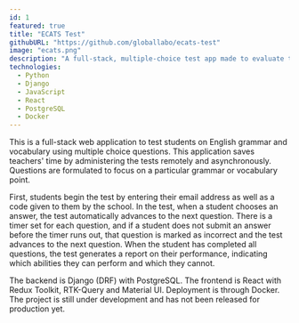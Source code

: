 ```yaml
---
id: 1
featured: true
title: "ECATS Test"
githubURL: "https://github.com/globallabo/ecats-test"
image: "ecats.png"
description: "A full-stack, multiple-choice test app made to evaluate the English level of Japanese EFL/ESL students."
technologies:
  - Python
  - Django
  - JavaScript
  - React
  - PostgreSQL
  - Docker
---
```


This is a full-stack web application to test students on English grammar and vocabulary using multiple choice questions. This application saves teachers' time by administering the tests remotely and asynchronously. Questions are formulated to focus on a particular grammar or vocabulary point.

First, students begin the test by entering their email address as well as a code given to them by the school. In the test, when a student chooses an answer, the test automatically advances to the next question. There is a timer set for each question, and if a student does not submit an answer before the timer runs out, that question is marked as incorrect and the test advances to the next question. When the student has completed all questions, the test generates a report on their performance, indicating which abilities they can perform and which they cannot.

The backend is Django (DRF) with PostgreSQL. The frontend is React with Redux Toolkit, RTK-Query and Material UI. Deployment is through Docker. The project is still under development and has not been released for production yet.
